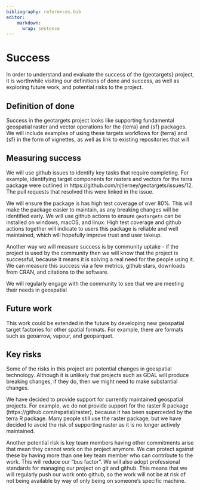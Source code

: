 ```yaml
---
bibliography: references.bib
editor:
    markdown: 
      wrap: sentence
---
```


# Success
<!-- 
Projects should have a definition of done that is measurable, and a thorough understanding going in of what the risks are to delivery 
-->
In order to understand and evaluate the success of the {geotargets} project, it is worthwhile visiting our definitions of done and success, as well as exploring future work, and potential risks to the project.


## Definition of done
<!-- 
What does success look like? 
-->

Success in the geotargets project looks like supporting fundamental geospatial raster and vector operations for the {terra} and {sf} packages. We will include examples of using these targets workflows for {terra} and {sf} in the form of vignettes, as well as link to existing repositories that will 

## Measuring success
<!-- 
How will we know when success is achieved, what markers can we use along the way 
-->
We will use github issues to identify key tasks that require completing. For example, identifying target components for rasters and vectors for the terra package were outlined in https://github.com/njtierney/geotargets/issues/12. The pull requests that resolved this were linked in the issue.

We will ensure the package is has high test coverage of over 80%. This will make the package easier to maintain, as any breaking changes will be identified early. 
We will use github actions to ensure `geotargets` can be installed on windows, macOS, and linux. High test coverage and github actions together will indicate to users this package is reliable and well maintained, which will hopefully improve trust and user takeup.

Another way we will measure success is by community uptake - if the project is used by the community then we will know that the project is successful, because it means it is solving a real need for the people using it. We can measure this success via a few metrics, github stars, downloads from CRAN, and citations to the software.

We will regularly engage with the community to see that we are meeting their needs in geospatial 

## Future work
<!-- 
How could this be extended / developed in the future by yourself and/or the community in general?
-->

This work could be extended in the future by developing new geospatial target factories for other spatial formats. For example, there are formats such as geoarrow, vapour, and geoparquet.

## Key risks
<!-- 
What sort of things could come up that can delay or break the project?

 - [ ] People
 - [ ] Processes
 - [ ] Tooling & Technology
 - [ ] Costs

-->

Some of the risks in this project are potential changes in geospatial technology. Although it is unlikely that projects such as GDAL will produce breaking changes, if they do, then we might need to make substantial changes. 

We have decided to provide support for currently maintained geospatial projects. For example, we do not provide support for the raster R package (https://github.com/rspatial/raster), because it has been superceded by the terra R package. Many people still use the raster package, but we have decided to avoid the risk of supporting raster as it is no longer actively maintained.

Another potential risk is key team members having other commitments arise that mean they cannot work on the project anymore. We can protect against these by having more than one key team member who can contribute to the work. This will reduce our "bus factor". We will also adopt professional standards for managing our project on git and github. This means that we will regularly push our work onto github, so the work will not be at risk of not being available by way of only being on someone's specific machine.